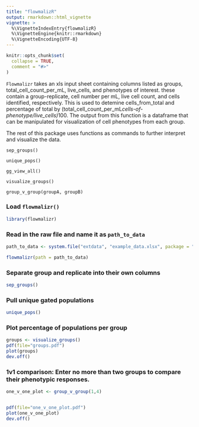 ```yaml
---
title: "flowmalizR"
output: rmarkdown::html_vignette
vignette: >
  %\VignetteIndexEntry{flowmalizR}
  %\VignetteEngine{knitr::rmarkdown}
  %\VignetteEncoding{UTF-8}
---
```


```r
knitr::opts_chunk$set(
  collapse = TRUE,
  comment = "#>"
)
```

`Flowmalizr` takes an xls input sheet containing columns listed as groups, total_cell_count_per_mL, live_cells, and phenotypes of interest. these contain a group-replicate, 
cell number per mL, live cell count, and cells identified, respectively. 
This is used to detemine cells_from_total and percentage of total by (total_cell_count_per_mL*cells-of-phenotype/live_cells)*100. The output from this 
function is a dataframe that can be manipulated for visualization of cell phenotypes 
from each group.

The rest of this package uses functions as commands to further interpret and visualize the data.

`sep_groups()`

`unique_pops()`

`gg_view_all()`

`visualize_groups()`

`group_v_group(groupA, groupB)`






### Load `flowmalizr()`

```r
library(flowmalizr)
```

### Read in the raw file and name it as `path_to_data`

```r
path_to_data <- system.file("extdata", "example_data.xlsx", package = "flowmalizr")

flowmalizr(path = path_to_data)
```

### Separate group and replicate into their own columns

```r
sep_groups()
```

### Pull unique gated populations

```r
unique_pops()
```

### Plot percentage of populations per group

```r
groups <- visualize_groups()
pdf(file="groups.pdf")
plot(groups)
dev.off()
```

### 1v1 comparison: Enter no more than two groups to compare their phenotypic responses. 

```r
one_v_one_plot <- group_v_group(1,4)


pdf(file="one_v_one_plot.pdf")
plot(one_v_one_plot)
dev.off()

```

